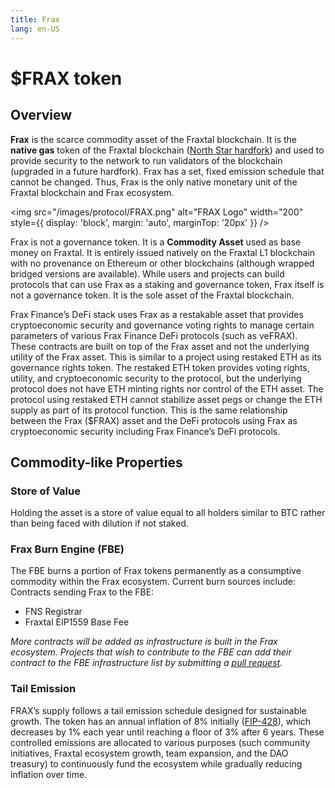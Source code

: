 ```yaml
---
title: Frax
lang: en-US
---
```




# $FRAX token

## Overview

**Frax** is the scarce commodity asset of the Fraxtal blockchain. It is the **native gas** token of the Fraxtal blockchain ([North Star hardfork](https://gov.frax.finance/t/fip-428-frax-north-star-proposal-v2/3652/17)) and used to provide security to the network to run validators of the blockchain (upgraded in a future hardfork). Frax has a set, fixed emission schedule that cannot be changed. Thus, Frax is the only native monetary unit of the Fraxtal blockchain and Frax ecosystem.

<img
  src="/images/protocol/FRAX.png"
  alt="FRAX Logo"
  width="200"
  style={{ display: 'block', margin: 'auto', marginTop: '20px' }}
/>

Frax is not a governance token. It is a **Commodity Asset** used as base money on Fraxtal. It is entirely issued natively on the Fraxtal L1 blockchain with no provenance on Ethereum or other blockchains (although wrapped bridged versions are available). While users and projects can build protocols that can use Frax as a staking and governance token, Frax itself is not a governance token. It is the sole asset of the Fraxtal blockchain.

Frax Finance’s DeFi stack uses Frax as a restakable asset that provides cryptoeconomic security and governance voting rights to manage certain parameters of various Frax Finance DeFi protocols (such as veFRAX). These contracts are built on top of the Frax asset and not the underlying utility of the Frax asset. This is similar to a project using restaked ETH as its governance rights token. The restaked ETH token provides voting rights, utility, and cryptoeconomic security to the protocol, but the underlying protocol does not have ETH minting rights nor control of the ETH asset. The protocol using restaked ETH cannot stabilize asset pegs or change the ETH supply as part of its protocol function. This is the same relationship between the Frax ($FRAX) asset and the DeFi protocols using Frax as cryptoeconomic security including Frax Finance’s DeFi protocols.

## Commodity-like Properties

### Store of Value
Holding the asset is a store of value equal to all holders similar to BTC rather than being faced with dilution if not staked.

### Frax Burn Engine (FBE)
The FBE burns a portion of Frax tokens permanently as a consumptive commodity within the Frax ecosystem. Current burn sources include:
Contracts sending Frax to the FBE:
- FNS Registrar
- Fraxtal EIP1559 Base Fee

*More contracts will be added as infrastructure is built in the Frax ecosystem. Projects that wish to contribute to the FBE can add their contract to the FBE infrastructure list by submitting a [pull request](https://github.com/FraxFinance/docs).*

### Tail Emission
FRAX’s supply follows a tail emission schedule designed for sustainable growth. The token has an annual inflation of 8% initially ([FIP-428](https://gov.frax.finance/t/fip-428-frax-north-star-proposal-v2/3652/17)), which decreases by 1% each year until reaching a floor of 3% after 6 years. These controlled emissions are allocated to various purposes (such community initiatives, Fraxtal ecosystem growth, team expansion, and the DAO treasury) to continuously fund the ecosystem while gradually reducing inflation over time.

